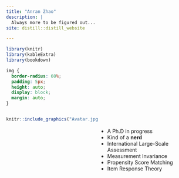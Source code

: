 ```yaml
---
title: "Anran Zhao"
description: |
  Always more to be figured out... 
site: distill::distill_website

---
```


```r
library(knitr)
library(kableExtra)
library(bookdown)
```


```css
img {
  border-radius: 60%;
  padding: 5px;
  height: auto;
  display: block;
  margin: auto;
}
```


:::: {style="display: flex;"}

::: {.column width="100%"}
```r
knitr::include_graphics("Avatar.jpg")
```
::: 

::: {.col data-latex="{0.05\textwidth}"}
\
\
\
\
\
::: 

::: {.column width="100%" align=center}
\

- A Ph.D in progress
- Kind of a **nerd**
- International Large-Scale Assessment
- Measurement Invariance
- Propensity Score Matching
- Item Response Theory



:::

::::